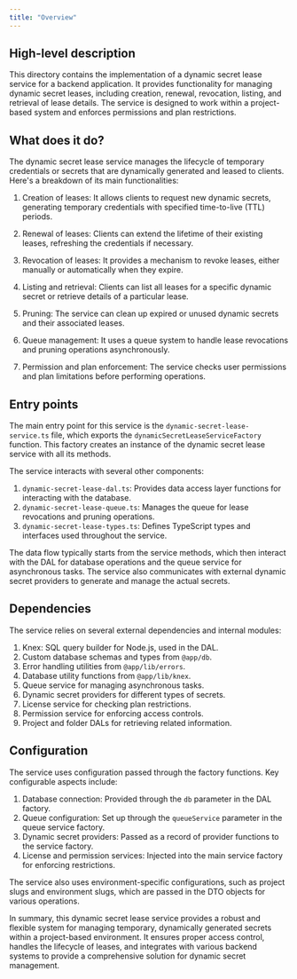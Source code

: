 ```yaml
---
title: "Overview"
---
```


## High-level description
This directory contains the implementation of a dynamic secret lease service for a backend application. It provides functionality for managing dynamic secret leases, including creation, renewal, revocation, listing, and retrieval of lease details. The service is designed to work within a project-based system and enforces permissions and plan restrictions.

## What does it do?
The dynamic secret lease service manages the lifecycle of temporary credentials or secrets that are dynamically generated and leased to clients. Here's a breakdown of its main functionalities:

1. Creation of leases: It allows clients to request new dynamic secrets, generating temporary credentials with specified time-to-live (TTL) periods.

2. Renewal of leases: Clients can extend the lifetime of their existing leases, refreshing the credentials if necessary.

3. Revocation of leases: It provides a mechanism to revoke leases, either manually or automatically when they expire.

4. Listing and retrieval: Clients can list all leases for a specific dynamic secret or retrieve details of a particular lease.

5. Pruning: The service can clean up expired or unused dynamic secrets and their associated leases.

6. Queue management: It uses a queue system to handle lease revocations and pruning operations asynchronously.

7. Permission and plan enforcement: The service checks user permissions and plan limitations before performing operations.

## Entry points
The main entry point for this service is the `dynamic-secret-lease-service.ts` file, which exports the `dynamicSecretLeaseServiceFactory` function. This factory creates an instance of the dynamic secret lease service with all its methods.

The service interacts with several other components:

1. `dynamic-secret-lease-dal.ts`: Provides data access layer functions for interacting with the database.
2. `dynamic-secret-lease-queue.ts`: Manages the queue for lease revocations and pruning operations.
3. `dynamic-secret-lease-types.ts`: Defines TypeScript types and interfaces used throughout the service.

The data flow typically starts from the service methods, which then interact with the DAL for database operations and the queue service for asynchronous tasks. The service also communicates with external dynamic secret providers to generate and manage the actual secrets.

## Dependencies
The service relies on several external dependencies and internal modules:

1. Knex: SQL query builder for Node.js, used in the DAL.
2. Custom database schemas and types from `@app/db`.
3. Error handling utilities from `@app/lib/errors`.
4. Database utility functions from `@app/lib/knex`.
5. Queue service for managing asynchronous tasks.
6. Dynamic secret providers for different types of secrets.
7. License service for checking plan restrictions.
8. Permission service for enforcing access controls.
9. Project and folder DALs for retrieving related information.

## Configuration
The service uses configuration passed through the factory functions. Key configurable aspects include:

1. Database connection: Provided through the `db` parameter in the DAL factory.
2. Queue configuration: Set up through the `queueService` parameter in the queue service factory.
3. Dynamic secret providers: Passed as a record of provider functions to the service factory.
4. License and permission services: Injected into the main service factory for enforcing restrictions.

The service also uses environment-specific configurations, such as project slugs and environment slugs, which are passed in the DTO objects for various operations.

In summary, this dynamic secret lease service provides a robust and flexible system for managing temporary, dynamically generated secrets within a project-based environment. It ensures proper access control, handles the lifecycle of leases, and integrates with various backend systems to provide a comprehensive solution for dynamic secret management.